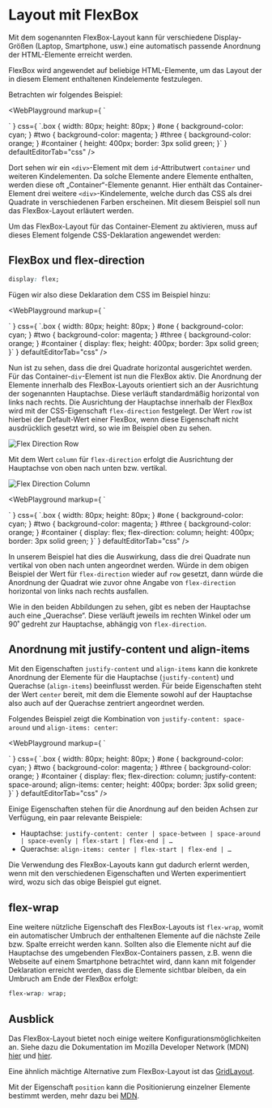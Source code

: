 
# Layout mit FlexBox

Mit dem sogenannten FlexBox-Layout kann für verschiedene
Display-Größen (Laptop, Smartphone, usw.) eine automatisch passende
Anordnung der HTML-Elemente erreicht werden.

FlexBox wird angewendet auf beliebige HTML-Elemente, um das Layout der
in diesem Element enthaltenen Kindelemente festzulegen.

Betrachten wir folgendes Beispiel:

<WebPlayground 
  markup={
`<div id="container">
  <div id="one" class="box"></div>
  <div id="two" class="box"></div>
  <div id="three" class="box"></div>
</div>`    
  } 
  css={
`.box { 
  width: 80px;
  height: 80px;
}
#one { background-color: cyan; }
#two { background-color: magenta; }
#three { background-color: orange; }
#container {
  height: 400px;
  border: 3px solid green;
}`    
  } 
  defaultEditorTab="css"
/>


Dort sehen wir ein `<div>`-Element mit dem `id`-Attributwert `container`
und weiteren Kindelementen.
Da solche Elemente andere Elemente enthalten, werden diese oft „Container“-Elemente
genannt. Hier enthält das Container-Element drei weitere `<div>`-Kindelemente,
welche durch das CSS als drei Quadrate in verschiedenen Farben erscheinen. Mit
diesem Beispiel soll nun das FlexBox-Layout erläutert werden.

Um das FlexBox-Layout für das Container-Element zu aktivieren, muss auf dieses
Element folgende CSS-Deklaration angewendet werden:

## FlexBox und flex-direction

```css
display: flex;
```

Fügen wir also diese Deklaration dem CSS im Beispiel hinzu:

<WebPlayground 
  markup={
`<div id="container">
  <div id="one" class="box"></div>
  <div id="two" class="box"></div>
  <div id="three" class="box"></div>
</div>`    
  } 
  css={
`.box { 
  width: 80px;
  height: 80px;
}
#one { background-color: cyan; }
#two { background-color: magenta; }
#three { background-color: orange; }
#container {
  display: flex;
  height: 400px;
  border: 3px solid green;
}`    
  } 
  defaultEditorTab="css"
/>


Nun ist zu sehen, dass die drei Quadrate horizontal ausgerichtet werden.
Für das Container-`div`-Element ist nun die FlexBox aktiv. Die Anordnung
der Elemente innerhalb des FlexBox-Layouts orientiert sich an der Ausrichtung
der sogenannten Hauptachse. Diese verläuft standardmäßig horizontal von
links nach rechts. Die Ausrichtung der Hauptachse innerhalb der FlexBox
wird mit der CSS-Eigenschaft `flex-direction` festgelegt. Der Wert `row`
ist hierbei der Default-Wert einer FlexBox, wenn diese Eigenschaft nicht
ausdrücklich gesetzt wird, so wie im Beispiel oben zu sehen.

![Flex Direction Row](/images/css/flex-direction-row.png)

Mit dem Wert `column` für `flex-direction` erfolgt die Ausrichtung der
Hauptachse von oben nach unten bzw. vertikal.

![Flex Direction Column](/images/css/flex-direction-column.png)

<WebPlayground 
  markup={
`<div id="container">
  <div id="one" class="box"></div>
  <div id="two" class="box"></div>
  <div id="three" class="box"></div>
</div>`    
  } 
  css={
`.box { 
  width: 80px;
  height: 80px;
}
#one { background-color: cyan; }
#two { background-color: magenta; }
#three { background-color: orange; }
#container {
  display: flex;
  flex-direction: column;
  height: 400px;
  border: 3px solid green;
}`    
  } 
  defaultEditorTab="css"
/>

In unserem Beispiel hat dies die Auswirkung, dass die drei Quadrate nun
vertikal von oben nach unten angeordnet werden. Würde in dem obigen
Beispiel der Wert für `flex-direction` wieder auf `row` gesetzt,
dann würde die Anordnung der Quadrat wie zuvor ohne Angabe von `flex-direction`
horizontal von links nach rechts ausfallen.

Wie in den beiden Abbildungen zu sehen, gibt es neben der Hauptachse auch eine
„Querachse“. Diese verläuft jeweils im rechten Winkel oder um 90˚ gedreht zur
Hauptachse, abhängig von `flex-direction`.

## Anordnung mit justify-content und align-items

Mit den Eigenschaften `justify-content` und `align-items` kann die konkrete
Anordnung der Elemente für die Hauptachse (`justify-content`) und Querachse
(`align-items`) beeinflusst werden. Für beide Eigenschaften steht der Wert
`center` bereit, mit dem die Elemente sowohl auf der Hauptachse also auch
auf der Querachse zentriert angeordnet werden.

Folgendes Beispiel zeigt die Kombination von `justify-content: space-around` und
`align-items: center`:

<WebPlayground 
  markup={
`<div id="container">
  <div id="one" class="box"></div>
  <div id="two" class="box"></div>
  <div id="three" class="box"></div>
</div>`    
  } 
  css={
`.box { 
  width: 80px;
  height: 80px;
}
#one { background-color: cyan; }
#two { background-color: magenta; }
#three { background-color: orange; }
#container {
  display: flex;
  flex-direction: column;
  justify-content: space-around;
  align-items: center;
  height: 400px;
  border: 3px solid green;
}`    
  } 
  defaultEditorTab="css"
/>

Einige Eigenschaften stehen für die Anordnung auf den beiden Achsen
zur Verfügung, ein paar relevante Beispiele:

- Hauptachse: `justify-content: center | space-between | space-around | space-evenly | flex-start | flex-end | …`
- Querachse: `align-items: center | flex-start | flex-end | …`

Die Verwendung des FlexBox-Layouts kann gut dadurch erlernt werden, wenn
mit den verschiedenen Eigenschaften und Werten experimentiert wird, wozu
sich das obige Beispiel gut eignet.

## flex-wrap

Eine weitere nützliche Eigenschaft des FlexBox-Layouts ist `flex-wrap`, womit
ein automatischer Umbruch der enthaltenen Elemente auf die nächste Zeile bzw.
Spalte erreicht werden kann. Sollten also die Elemente nicht auf die Hauptachse
des umgebenden FlexBox-Containers passen, z.B. wenn die Webseite auf einem
Smartphone betrachtet wird, dann kann mit folgender Deklaration erreicht werden,
dass die Elemente sichtbar bleiben,
da ein Umbruch am Ende der FlexBox erfolgt:

```css
flex-wrap: wrap;
```

## Ausblick

Das FlexBox-Layout bietet noch einige weitere Konfigurationsmöglichkeiten an. Siehe dazu die Dokumentation im Mozilla Developer Network (MDN) [hier](https://developer.mozilla.org/en-US/docs/Learn/CSS/CSS_layout/Flexbox) und [hier](https://developer.mozilla.org/en-US/docs/Web/CSS/CSS_Flexible_Box_Layout).

Eine ähnlich mächtige Alternative zum FlexBox-Layout ist das [GridLayout](https://developer.mozilla.org/en-US/docs/Web/CSS/CSS_Grid_Layout).

Mit der Eigenschaft `position` kann die Positionierung einzelner Elemente
bestimmt werden, mehr dazu bei [MDN](https://developer.mozilla.org/en-US/docs/Web/CSS/position).
